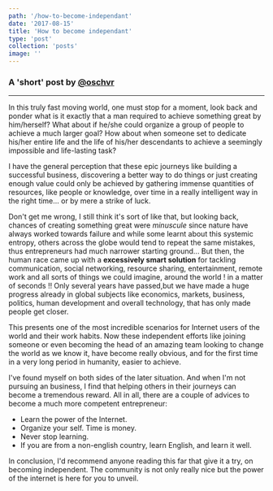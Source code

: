 ```yaml
---
path: '/how-to-become-independant'
date: '2017-08-15'
title: 'How to become independant'
type: 'post'
collection: 'posts'
image: ''
---
```


### A 'short' post by [@oschvr](http://twitter.com/oschvr)

---

In this truly fast moving world, one must stop for a moment, look back and ponder what is it exactly that a man required to achieve something great by him/herself? What about if he/she could organize a group of people to achieve a much larger goal? How about when someone set to dedicate his/her entire life and the life of his/her descendants to achieve a seemingly impossible and life-lasting task?

I have the general perception that these epic journeys like building a successful business, discovering a better way to do things or just creating enough value could only be achieved by gathering immense quantities of resources, like people or knowledge, over time in a really intelligent way in the right time... or by mere a strike of luck.

Don't get me wrong, I still think it's sort of like that, but looking back, chances of creating something great were _minuscule_ since nature have always worked towards failure and while some learnt about this systemic entropy, others across the globe would tend to repeat the same mistakes, thus entrepreneurs had much narrower starting ground... But then, the human race came up with a **excessively smart solution** for tackling communication, social networking, resource sharing, entertainment, remote work and all sorts of things we could imagine, around the world ! in a matter of seconds !! Only several years have passed,but we have made a huge progress already in global subjects like economics, markets, business, politics, human development and overall technology, that has only made people get closer.

This presents one of the most incredible scenarios for Internet users of the world and their work habits. Now these independent efforts like joining someone or even becoming the head of an amazing team looking to change the world as we know it, have become really obvious, and for the first time in a very long period in humanity, easier to achieve.

I've found myself on both sides of the later situation. And when I'm not pursuing an business, I find that helping others in their journeys can become a tremendous reward. All in all, there are a couple of advices to become a much more competent entrepreneur:

- Learn the power of the Internet.
- Organize your self. Time is money.
- Never stop learning.
- If you are from a non-english country, learn English, and learn it well.

In conclusion, I'd recommend anyone reading this far that give it a try, on becoming independent. The community is not only really nice but the power of the internet is here for you to unveil.
